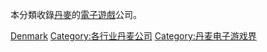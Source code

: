本分類收錄[[丹麥|丹麥]]的[[電子遊戲|電子遊戲]]公司。

[[Category:各地電子遊戲公司|Denmark]]
[[Category:各行业丹麦公司‎|Category:各行业丹麦公司‎]]
[[Category:丹麦电子游戏界|Category:丹麦电子游戏界]]